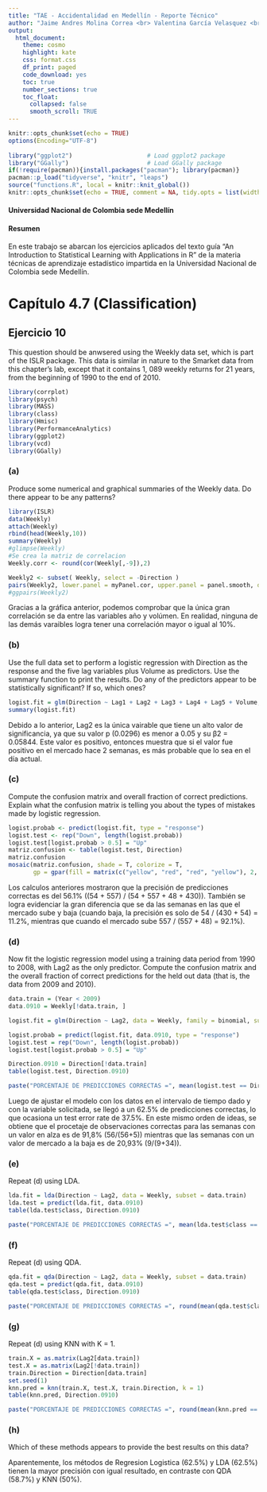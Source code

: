 ```yaml
---
title: "TAE - Accidentalidad en Medellín - Reporte Técnico"
author: "Jaime Andres Molina Correa <br> Valentina García Velasquez <br> Felipe Villarreal Piedrahita <br> Ricardo Penaloza Velasquez <br> Daniel Chanci Restrepo"
output:
  html_document:
    theme: cosmo
    highlight: kate
    css: format.css
    df_print: paged
    code_download: yes
    toc: true
    number_sections: true
    toc_float:
      collapsed: false
      smooth_scroll: TRUE
---
```


```r
knitr::opts_chunk$set(echo = TRUE)
options(Encoding="UTF-8")
 
library("ggplot2")                     # Load ggplot2 package
library("GGally")                      # Load GGally package
if(!require(pacman)){install.packages("pacman"); library(pacman)}
pacman::p_load("tidyverse", "knitr", "leaps")
source("functions.R", local = knitr::knit_global())
knitr::opts_chunk$set(echo = TRUE, comment = NA, tidy.opts = list(width.cutoff = 60), tidy = T)
```
#### <span>Universidad Nacional de Colombia sede Medellín</span> {.place}

#### Resumen {.letra}
En este trabajo se abarcan los ejercicios aplicados del texto guía "An Introduction to Statistical Learning with Applications in R" de la materia técnicas de aprendizaje estadístico impartida en la Universidad Nacional de Colombia sede Medellín.

# <span class="titulo_capitulo ">Capítulo 4.7 (Classification)</span> {#cap4_7}


## <span class="titulo_ejercicio">Ejercicio 10</span> {.letra}

<span class="negrilla subrayar">This question should be anwsered using the <span class="naranja">Weekly</span> data set, which is part of the <span class="naranja">ISLR</span> package. This data is similar in nature to the <span class="naranja">Smarket</span> data from this chapter’s lab, except that it contains 1, 089 weekly returns for 21 years, from the beginning of 1990 to the end of 2010. </span> 

```r
library(corrplot)
library(psych)
library(MASS)
library(class)
library(Hmisc)
library(PerformanceAnalytics)
library(ggplot2)
library(vcd)
library(GGally)
```
### <span class="negrilla">(a)</span> {.letra}
<span class="negrilla">Produce some numerical and graphical summaries of the <span class="naranja">Weekly</span> data. Do there appear to be any patterns?</span>

```r
library(ISLR)
data(Weekly)
attach(Weekly)
rbind(head(Weekly,10))
summary(Weekly)
#glimpse(Weekly)
#Se crea la matriz de correlacion
Weekly.corr <- round(cor(Weekly[,-9]),2)

Weekly2 <- subset( Weekly, select = -Direction )
pairs(Weekly2, lower.panel = myPanel.cor, upper.panel = panel.smooth, diag.panel = myPanel.box, labels = names(Weekly2))
#ggpairs(Weekly2) 


```

Gracias a la gráfica anterior, podemos comprobar que la única gran correlación se da entre las variables año y volúmen. En realidad, ninguna de las demás varaibles logra tener una correlación mayor o igual al 10%.

### <span class="negrilla">(b)</span> {.letra}
<span class="negrilla">Use the full data set to perform a logistic regression with <span class="naranja">Direction</span> as the response and the five lag variables plus <span class="naranja">Volume</span> as predictors. Use the summary function to print the results. Do any of the predictors appear to be statistically significant? If so, which ones?</span>
```r
logist.fit = glm(Direction ~ Lag1 + Lag2 + Lag3 + Lag4 + Lag5 + Volume, data = Weekly, family = binomial)
summary(logist.fit)
```

Debido a lo anterior, Lag2 es la única vairable que tiene un alto valor de significancia, ya que su valor p (0.0296) es menor a 0.05 y su β2 = 0.05844. Este valor es positivo, entonces muestra que si el valor fue positivo en el mercado hace 2 semanas, es más probable que lo sea en el día actual.


### <span class="negrilla">(c)</span> {.letra}
<span class="negrilla">Compute the confusion matrix and overall fraction of correct predictions. Explain what the confusion matrix is telling you about the types of mistakes made by logistic regression.</span>

```r
logist.probab <- predict(logist.fit, type = "response")
logist.test <- rep("Down", length(logist.probab))
logist.test[logist.probab > 0.5] = "Up"
matriz.confusion <- table(logist.test, Direction)
matriz.confusion
mosaic(matriz.confusion, shade = T, colorize = T, 
       gp = gpar(fill = matrix(c("yellow", "red", "red", "yellow"), 2, 2)))
```

Los calculos anteriores mostraron que la precisión de predicciones correctas es del 56.1% ((54 + 557) / (54 + 557 + 48 + 430)). También se logra evidenciar la gran diferencia que se da las semanas en las que el mercado sube y baja (cuando baja, la precisión es solo de 54 / (430 + 54) = 11.2%, mientras que cuando el mercado sube 557 / (557 + 48) = 92.1%).


### <span class="negrilla">(d)</span> {.letra}
<span class="negrilla">Now fit the logistic regression model using a training data period from 1990 to 2008, with <span class="naranja">Lag2</span> as the only predictor. Compute the confusion matrix and the overall fraction of correct predictions for the held out data (that is, the data from 2009 and 2010).</span>

```r
data.train = (Year < 2009)
data.0910 = Weekly[!data.train, ]

logist.fit = glm(Direction ~ Lag2, data = Weekly, family = binomial, subset = data.train)

logist.probab = predict(logist.fit, data.0910, type = "response")
logist.test = rep("Down", length(logist.probab))
logist.test[logist.probab > 0.5] = "Up"

Direction.0910 = Direction[!data.train]
table(logist.test, Direction.0910)
```

```r
paste("PORCENTAJE DE PREDICCIONES CORRECTAS =", mean(logist.test == Direction.0910)*100, "%")
```

Luego de ajustar el modelo con los datos en el intervalo de tiempo dado y con la variable solicitada, se llegó a un 62.5% de predicciones correctas, lo que ocasiona un <span class="negrilla">test error rate</span> de 37.5%. En este mismo orden de ideas, se obtiene que el procetaje de observaciones correctas para las semanas con un valor en alza es de 91,8% (56/(56+5)) mientras que las semanas con un valor de mercado a la baja es de 20,93% (9/(9+34)).

### <span class="negrilla">(e)</span> {.letra}
<span class="negrilla">Repeat (d) using LDA.</span>

```r
lda.fit = lda(Direction ~ Lag2, data = Weekly, subset = data.train)
lda.test = predict(lda.fit, data.0910)
table(lda.test$class, Direction.0910)
```

```r
paste("PORCENTAJE DE PREDICCIONES CORRECTAS =", mean(lda.test$class == Direction.0910)*100, "%")
```

### <span class="negrilla">(f)</span> {.letra}
<span class="negrilla">Repeat (d) using QDA.</span>

```r
qda.fit = qda(Direction ~ Lag2, data = Weekly, subset = data.train)
qda.test = predict(qda.fit, data.0910)
table(qda.test$class, Direction.0910)
```

```r
paste("PORCENTAJE DE PREDICCIONES CORRECTAS =", round(mean(qda.test$class == Direction.0910)*100,1), "%")
```

### <span class="negrilla">(g)</span> {.letra}
<span class="negrilla">Repeat (d) using KNN with K = 1.</span>

```r
train.X = as.matrix(Lag2[data.train])
test.X = as.matrix(Lag2[!data.train])
train.Direction = Direction[data.train]
set.seed(1)
knn.pred = knn(train.X, test.X, train.Direction, k = 1)
table(knn.pred, Direction.0910)
```

```r
paste("PORCENTAJE DE PREDICCIONES CORRECTAS =", round(mean(knn.pred == Direction.0910)*100,1), "%")
```


### <span class="negrilla">(h)</span> {.letra}
<span class="negrilla">Which of these methods appears to provide the best results on this data?</span>


Aparentemente, los métodos de Regresion Logistica (62.5%) y LDA (62.5%) tienen la mayor precisión con igual resultado, en contraste con QDA (58.7%) y KNN (50%).